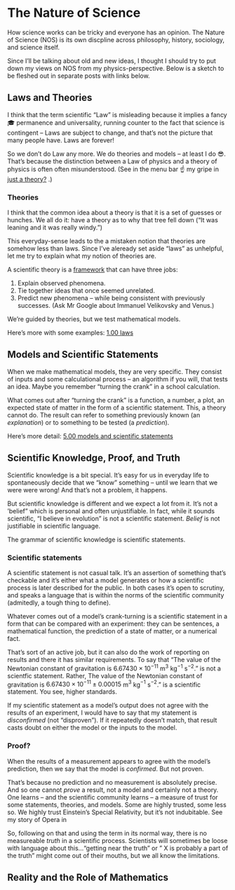 

# The Nature of Science

How science works can be tricky and everyone has an opinion. The Nature of Science (NOS) is its own discpline across philosophy, history, sociology, and science itself.

Since I'll be talking about old and new ideas, I thought I should try to put down my views on NOS from my physics-perspective. Below is a sketch to be fleshed out in separate posts with links below.

## Laws and Theories

I think that the term scientific "Law" is misleading because it implies a fancy 🎓 permanence and universality, running counter to the fact that science is contingent – Laws are subject to change, and that's not the picture that many people have. Laws are forever!

So we don't do Law any more. We do theories and models – at least I do 😎. That's because the distinction between a Law of physics and a theory of physics is often often misunderstood. (See in the menu bar ☝️ my gripe in <a href="./../trigger.html" target="_blank">just a theory?</a> .)

### Theories

I think that the common idea about a theory is that it is a set of guesses or hunches. We all do it: have a theory as to why that tree fell down ("It was leaning and it was really windy.") 

This everyday-sense leads to the a mistaken notion that theories are somehow less than laws. Since I've aleready set aside "laws" as unhelpful, let me try to explain what my notion of theories are.

A scientific theory is a <u>framework</u> that can have three jobs:

1. Explain observed phenomena.
2. Tie together ideas that once seemed unrelated.
3. Predict new phenomena – while being consistent with previously successes. (Ask Mr Google about Immanuel Velikovsky and Venus.)

We're guided by theories, but we test mathematical models.

Here's more with some examples: [1.00 laws](20250514_0100-laws/0100-laws.qmd)

## Models and Scientific Statements

When we make mathematical models, they are very specific. They consist of inputs and some calculational process – an algorithm if you will, that tests an idea. Maybe you remember "turning the crank" in a school calculation.

What comes out after "turning the crank" is a function, a number, a plot, an expected state of matter in the form of a scientific statement. This, a theory cannot do. The result can refer to something previously known (an *explanation*) or to something to be tested (a *prediction*).

Here's more detail: [5.00 models and scientific statements](20250514_0500-models/0500-models.qmd)

## Scientific Knowledge, Proof, and Truth

Scientific knowledge is a bit special. It's easy for us in everyday life to spontaneously decide that we "know" something – until we learn that we were were wrong! And that's not a problem, it happens.

But scientific knowledge is different and we expect a lot from it. It's not a 'belief" which is personal and often unjustifiable. In fact, while it sounds scientific, "I believe in evolution" is not a scientific statement. *Belief*  is not justifiable in scientific language.

The grammar of scientific knowledge is scientific statements.

### Scientific statements

A scientific statement is not casual talk. It's an assertion of something that's checkable and it's either what a model generates or how a scientific process is later described for the public. In both cases it's open to scrutiny, and speaks a language that is within the norms of the scientific community (admitedly, a tough thing to define).

Whatever comes out of a model's crank-turning is a scientific statement in a form that can be compared with an experiment: they can be sentences, a mathematical function, the prediction of a state of matter, or a numerical fact. 

That's sort of an active job, but it can also do the work of reporting on results and there it has similar requirements. To say that "The value of the Newtonian constant of gravitation is $6.674 30 \times 10^{-11}$ m$^3$ kg$^{-1}$ s$^{-2}$." is not a scientfic statement. Rather, The value of the Newtonian constant of gravitation is $6.674 30 \times 10^{-11} \pm 0.00015$ m$^3$ kg$^{-1}$ s$^{-2}$." is a scientific statement. You see, higher standards.

If my scientific statement as a model's output does not agree with the results of an experiment, I would have to say that my statement is *disconfirmed* (not "disproven"). If it repeatedly doesn't match, that result casts doubt on either the model or the inputs to the model. 

### Proof?

When the results of a measurement appears to agree with the model's prediction, then we say that the model is *confirmed*. But not proven.

That's because no prediction and no measurement is absolutely precise. And so one cannot *prove* a result, not a model and certainly not a theory. One learns – and the scientific community learns – a measure of trust for some statements, theories, and models. Some are highly trusted, some less so. We highly trust Einstein's Special Relativity, but it's not indubitable. See my story of Opera in 

So, following on that and using the term in its normal way, there is no measureable *truth* in a scientific process. Scientists will sometimes be loose with language about this..."getting near the truth" or " X is probably a part of the truth" might come out of their mouths, but we all know the limitations. 

## Reality and the Role of Mathematics

